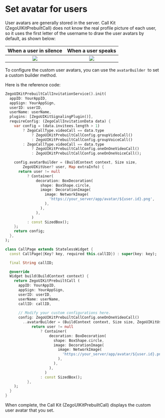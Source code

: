 # Set avatar for users

User avatars are generally stored in the server. Call Kit (ZegoUIKitPrebuiltCall) does not know the real profile picture of each user, so it uses the first letter of the username to draw the user avatars by default, as shown below:

| When a user in silence   |  When a user speaks  |
| :-: | :-: |
|<Frame width="256" height="auto" caption=""><img src="https://media-resource.spreading.io/5fa3f99cda659c8c9f2907cbb0242e6c/workspace86/_default_avatar.jpg" /></Frame>|<Frame width="256" height="auto" caption=""><img src="https://media-resource.spreading.io/5fa3f99cda659c8c9f2907cbb0242e6c/workspace86/_default_avatar_nowave.jpg" /></Frame>|

To configure the custom user avatars, you can use the `avatarBuilder `to set a custom builder method.

Here is the reference code:

<CodeGroup>


```dart title="Invitation Call"
ZegoUIKitPrebuiltCallInvitationService().init(
  appID: YourAppID,
  appSign: YourAppSign,
  userID: userID,
  userName: userName,
  plugins: [ZegoUIKitSignalingPlugin()],
  requireConfig: (ZegoCallInvitationData data) {
    var config = (data.invitees.length > 1)
        ? ZegoCallType.videoCall == data.type
            ? ZegoUIKitPrebuiltCallConfig.groupVideoCall()
            : ZegoUIKitPrebuiltCallConfig.groupVoiceCall()
        : ZegoCallType.videoCall == data.type
            ? ZegoUIKitPrebuiltCallConfig.oneOnOneVideoCall()
            : ZegoUIKitPrebuiltCallConfig.oneOnOneVoiceCall();

    config.avatarBuilder = (BuildContext context, Size size,
        ZegoUIKitUser? user, Map extraInfo) {
      return user != null
          ? Container(
              decoration: BoxDecoration(
                shape: BoxShape.circle,
                image: DecorationImage(
                  image: NetworkImage(
                    'https://your_server/app/avatar/${user.id}.png',
                  ),
                ),
              ),
            )
          : const SizedBox();
    };
    return config;
  },
);
```

```dart title="Basic Call"
class CallPage extends StatelessWidget {
  const CallPage({Key? key, required this.callID}) : super(key: key);

  final String callID;

  @override
  Widget build(BuildContext context) {
    return ZegoUIKitPrebuiltCall (
      appID: YourAppID,
      appSign: YourAppSign,
      userID: userID,
      userName: userName,
      callID: callID,
  
      // Modify your custom configurations here.
      config: ZegoUIKitPrebuiltCallConfig.oneOnOneVideoCall()
        ..avatarBuilder = (BuildContext context, Size size, ZegoUIKitUser? user, Map extraInfo) {
            return user != null
                ? Container(
                    decoration: BoxDecoration(
                      shape: BoxShape.circle,
                      image: DecorationImage(
                        image: NetworkImage(
                          'https://your_server/app/avatar/${user.id}.png',
                        ),
                      ),
                    ),
                  )
                : const SizedBox();
          },
    );
  }
}
```

</CodeGroup>

When complete, the Call Kit (ZegoUIKitPrebuiltCall) displays the custom user avatar that you set.
